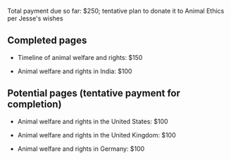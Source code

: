 Total payment due so far: $250; tentative plan to donate it to Animal Ethics per Jesse's wishes

== Completed pages ==

* Timeline of animal welfare and rights: $150

* Animal welfare and rights in India: $100

== Potential pages (tentative payment for completion) ==

* Animal welfare and rights in the United States: $100

* Animal welfare and rights in the United Kingdom: $100

* Animal welfare and rights in Germany: $100

